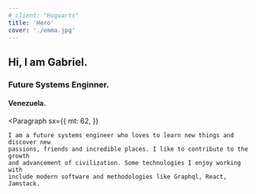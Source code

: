 ```yaml
---
# client: "Hogwarts"
title: 'Hero'
cover: './emma.jpg'
---
```



<!-- Image  -->
<!-- Card Description Component -->

## Hi, I am Gabriel.

### Future Systems Enginner.

#### Venezuela.

<Paragraph
	sx={{
		mt: 62,
	}}
>
	I am a future systems engineer who loves to learn new things and discover new
	passions, friends and incredible places. I like to contribute to the growth
	and advancement of civilization. Some technologies I enjoy working with
	include modern software and methodologies like Graphql, React, Jamstack.
</Paragraph>

